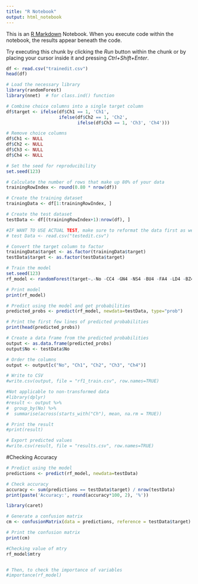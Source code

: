 ---
title: "R Notebook"
output: html_notebook
---

This is an [R Markdown](http://rmarkdown.rstudio.com) Notebook. When you execute code within the notebook, the results appear beneath the code. 

Try executing this chunk by clicking the *Run* button within the chunk or by placing your cursor inside it and pressing *Ctrl+Shift+Enter*. 



```{r}
df <- read.csv("trainedit.csv")
head(df)
```

```{r}
# Load the necessary library
library(randomForest)
library(nnet)  # for class.ind() function

# Combine choice columns into a single target column
df$target <- ifelse(df$Ch1 == 1, 'Ch1',
                    ifelse(df$Ch2 == 1, 'Ch2',
                           ifelse(df$Ch3 == 1, 'Ch3', 'Ch4')))

# Remove choice columns
df$Ch1 <- NULL
df$Ch2 <- NULL
df$Ch3 <- NULL
df$Ch4 <- NULL
```

```{r}
# Set the seed for reproducibility
set.seed(123)

# Calculate the number of rows that make up 80% of your data
trainingRowIndex <- round(0.80 * nrow(df))

# Create the training dataset
trainingData <- df[1:trainingRowIndex, ]

# Create the test dataset
testData <- df[(trainingRowIndex+1):nrow(df), ]

#IF WANT TO USE ACTUAL TEST, make sure to reformat the data first as well
# test Data <- read.csv("testedit.csv")

# Convert the target column to factor
trainingData$target <- as.factor(trainingData$target)
testData$target <- as.factor(testData$target)

```

```{r}
# Train the model
set.seed(123)
rf_model <- randomForest(target~.-No -CC4 -GN4 -NS4 -BU4 -FA4 -LD4 -BZ4 -FC4 -FP4 -RP4 -PP4 -KA4 -SC4 -TS4 -NV4 -MA4 -LB4 -AF4 -HU4 -Price4 -genderind, data=trainingData, ntree=1000, importance=TRUE)

# Print model
print(rf_model)

# Predict using the model and get probabilities
predicted_probs <- predict(rf_model, newdata=testData, type="prob")

# Print the first few lines of predicted probabilities
print(head(predicted_probs))

```

```{r}
# Create a data frame from the predicted probabilities
output <- as.data.frame(predicted_probs)
output$No <- testData$No

# Order the columns
output <- output[c("No", "Ch1", "Ch2", "Ch3", "Ch4")]

# Write to CSV
#write.csv(output, file = "rf1_train.csv", row.names=TRUE)
```

```{r}
#Not applicable to non-transformed data
#library(dplyr)
#result <- output %>%
#  group_by(No) %>%
#  summarise(across(starts_with("Ch"), mean, na.rm = TRUE))

# Print the result
#print(result)

# Export predicted values
#write.csv(result, file = "results.csv", row.names=TRUE)
```

#Checking Accuracy

```{r}
# Predict using the model
predictions <- predict(rf_model, newdata=testData)

# Check accuracy
accuracy <- sum(predictions == testData$target) / nrow(testData)
print(paste('Accuracy:', round(accuracy*100, 2), '%'))

library(caret)

# Generate a confusion matrix
cm <- confusionMatrix(data = predictions, reference = testData$target)

# Print the confusion matrix
print(cm)

#Checking value of mtry
rf_model$mtry


# Then, to check the importance of variables
#importance(rf_model)
```



